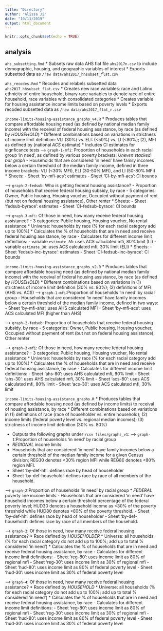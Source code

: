```yaml
---
title: "Directory"
author: "Alissa Ji"
date: "10/11/2019"
output: html_document
---
```


```r
knitr::opts_chunk$set(echo = TRUE)
```

## analysis

`ahs_subsetting.Rmd`
* Subsets raw data AHS flat file `ahs2017n.csv` to include demographic, housing, and geographic variables of interest
* Exports subsetted data as `/raw data/ahs2017_hhsubset_flat.csv`


`ahs_recodes.Rmd`
* Recodes and relabels subsetted data `ahs2017_hhsubset_flat.csv`
* Creates new race variables: race and Latinx ethnicity of entire household, binary race variables to denote race of entire household, race variables with consolidated categories
* Creates variable for housing assistance income limits based on poverty levels
* Exports recoded subsetted data as `/raw data/ahs2017_flat_r.csv`


`income-limits-housing-assistance_graphs_v4.R`
* Produces tables that compare affordable housing need (as defined by national median family income) with the receival of federal housing assistance, by race (as defined by *HOUSEHOLD*)
* Different combinations based on variations in strictness of income limit definition: VLI (30%) vs. ELI: (<50%) vs. LI (<80%); (2), MFI as defined by (national *ACS* estimate)
* Includes CI estimates for signficance tests
--> `graph-1-mfi`: Proportion of households in each racial group 'in need', as defined by various poverty brackets; *Uneven stacked bar graph*
- Households that are considered 'in need' have family incomes below a certain threshold of the median family income, defined in three income brackets: VLI (<30% MFI), ELI (30-50% MFI), and LI (50-80% MFI)
* Sheets:
- Sheet 'by-mfi-acs': estimates
- Sheet 'CI-by-mfi-acs': CI bounds

--> `graph-2-fedsub`: Who is getting federal housing assistance?
- Proportion of households that receive federal housing subsidy, by race
- 5 categories: Owner, Public housing, Housing voucher, Occupied without payment of rent (but not on federal housing assistance), Other renter
* Sheets:
- Sheet 'fedsub-byrace': estimates
- Sheet 'CI-fedsub-byrace': CI bounds

--> `graph-3-mfi`: Of those in need, how many receive federal housing assistance?
- 3 categories: Public housing, Housing voucher, No rental assistance
* Universe: households by race (% for each racial category add up to 100%)
* Calculates the % of households that are in need and receive federal housing assistance, by race
- Calculates for different income limit definitions: 
- variable `estimate_80`: uses ACS calculated mfi, 80% limit (LI)
- variable `estimate_30`: uses ACS calculated mfi, 30% limit (ELI)
* Sheets:
- Sheet 'fedsub-inc-byrace': estimates
- Sheet 'CI-fedsub-inc-byrace': CI bounds

`income-limits-housing-assistance_graphs_v2.R`
* Produces tables that compare affordable housing need (as defined by national median family income) with the receival of federal housing assistance, by race (as defined by *HOUSEHOLD*)
* Different combinations based on variations in (1) strictness of income limit definition (30% vs. 80%); (2) definitions of MFI (AHS vs. ACS)
--> `graph-1-mfi`:Proportion of households 'in need' by racial group
- Households that are considered 'in need' have family incomes below a certain threshold of the median family income, defined in two ways:
- Sheet 'by-mfi-ahs': uses AHS calculated MFI
- Sheet 'by-mfi-acs': uses ACS calculated MFI (higher than AHS)

--> `graph-2-fedsub`: Proportion of households that receive federal housing subsidy, by race
- 5 categories: Owner, Public housing, Housing voucher, Occupied without payment of rent (but not on federal housing assistance), Other renter

--> `graph-3-mfi`: Of those in need, how many receive federal housing assistance?
- 3 categories: Public housing, Housing voucher, No rental assistance
* Universe: households by race (% for each racial category add up to 100%)
* Calculates the % of households that are in need and receive federal housing assistance, by race
- Calculates for different income limit definitions:
- Sheet 'ahs-80': uses AHS calculated mfi, 80% limit
- Sheet 'ahs-30': uses AHS calculated mfi, 30% limit
- Sheet 'acs-80': uses ACS calculated mfi, 80% limit
- Sheet 'acs-30': uses ACS calculated mfi, 30% limit


`income-limits-housing-assistance_graphs.R`
* Produces tables that compare affordable housing need (as defined by income limits) to receival of housing assistance, by race
* Different combinations based on variations in (1) definitions of race (race of householder vs. entire household); (2) income limits (federal poverty level vs. regional median incomes); (3) strictness of income limit definition (30% vs. 80%)

* Outputs the following graphs under `/csv files/graphs_v1`:
--> `graph-1`:Proportion of households 'in need' by racial group
* *REGIONAL* income limits
- Households that are considered 'in need' have family incomes below a certain threshold of the median family income for a given Census division; REG30 denotes <30% region MFI while REG80 denotes <80% region MFI.
- Sheet 'by-def-hh': defines race by head of householder
- Sheet 'by-def-household': defines race by race of all members of the household.

--> `graph-2`:Proportion of households 'in need' by racial group
* *FEDERAL* poverty line income limits
- Households that are considered 'in need' have household incomes below a certain threshold percentage of the federal poverty level; HUD30 denotes a household income as <30% of the poverty threshold while HUD80 denotes <80% of the poverty threshold.
- Sheet 'by-def-hh': defines race by head of householder
- Sheet 'by-def-household': defines race by race of all members of the household.

--> `graph-3`: Of those in need, how many receive federal housing assistance?
* Race defined by *HOUSEHOLDER*
* Universe: all households (% for each racial category do not add up to 100%; add up to total % considered 'in need')
* Calculates the % of households that are in need and receive federal housing assistance, by race
- Calculates for different income limit definitions:
- Sheet 'reg-80': uses income limit as 80% of regional mfi
- Sheet 'reg-30': uses income limit as 30% of regional mfi
- Sheet 'hud-80': uses income limit as 80% of federal poverty level
- Sheet 'hud-30': uses income limit as 30% of federal poverty level

--> `graph-4`: Of those in need, how many receive federal housing assistance?
* Race defined by *HOUSEHOLD*
* Universe: all households (% for each racial category do not add up to 100%; add up to total % considered 'in need')
* Calculates the % of households that are in need and receive federal housing assistance, by race
- Calculates for different income limit definitions:
- Sheet 'reg-80': uses income limit as 80% of regional mfi
- Sheet 'reg-30': uses income limit as 30% of regional mfi
- Sheet 'hud-80': uses income limit as 80% of federal poverty level
- Sheet 'hud-30': uses income limit as 30% of federal poverty level
